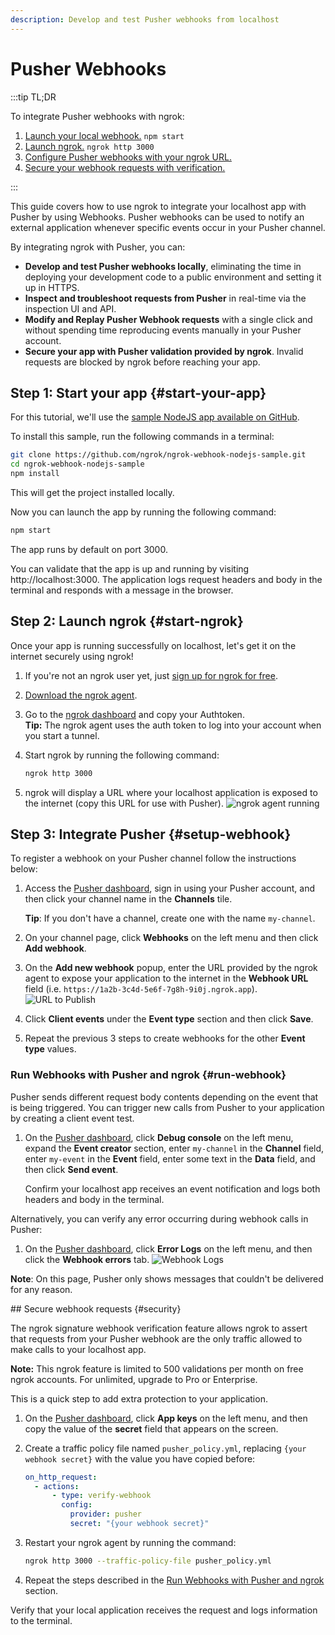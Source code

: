```yaml
---
description: Develop and test Pusher webhooks from localhost
---
```



# Pusher Webhooks

:::tip TL;DR

To integrate Pusher webhooks with ngrok:

1. [Launch your local webhook.](#start-your-app) `npm start`
1. [Launch ngrok.](#start-ngrok) `ngrok http 3000`
1. [Configure Pusher webhooks with your ngrok URL.](#setup-webhook)
1. [Secure your webhook requests with verification.](#security)

:::

This guide covers how to use ngrok to integrate your localhost app with Pusher by using Webhooks.
Pusher webhooks can be used to notify an external application whenever specific events occur in your Pusher channel.

By integrating ngrok with Pusher, you can:

- **Develop and test Pusher webhooks locally**, eliminating the time in deploying your development code to a public environment and setting it up in HTTPS.
- **Inspect and troubleshoot requests from Pusher** in real-time via the inspection UI and API.
- **Modify and Replay Pusher Webhook requests** with a single click and without spending time reproducing events manually in your Pusher account.
- **Secure your app with Pusher validation provided by ngrok**. Invalid requests are blocked by ngrok before reaching your app.

## **Step 1**: Start your app {#start-your-app}

For this tutorial, we'll use the [sample NodeJS app available on GitHub](https://github.com/ngrok/ngrok-webhook-nodejs-sample).

To install this sample, run the following commands in a terminal:

```bash
git clone https://github.com/ngrok/ngrok-webhook-nodejs-sample.git
cd ngrok-webhook-nodejs-sample
npm install
```

This will get the project installed locally.

Now you can launch the app by running the following command:

```bash
npm start
```

The app runs by default on port 3000.

You can validate that the app is up and running by visiting http://localhost:3000. The application logs request headers and body in the terminal and responds with a message in the browser.

## **Step 2**: Launch ngrok {#start-ngrok}

Once your app is running successfully on localhost, let's get it on the internet securely using ngrok!

1. If you're not an ngrok user yet, just [sign up for ngrok for free](https://ngrok.com/signup).

1. [Download the ngrok agent](https://download.ngrok.com).

1. Go to the [ngrok dashboard](https://dashboard.ngrok.com) and copy your Authtoken. <br />
   **Tip:** The ngrok agent uses the auth token to log into your account when you start a tunnel.
1. Start ngrok by running the following command:

   ```bash
   ngrok http 3000
   ```

1. ngrok will display a URL where your localhost application is exposed to the internet (copy this URL for use with Pusher).
   ![ngrok agent running](/img/integrations/launch_ngrok_tunnel.png)

## **Step 3**: Integrate Pusher {#setup-webhook}

To register a webhook on your Pusher channel follow the instructions below:

1. Access the [Pusher dashboard](https://dashboard.pusher.com/), sign in using your Pusher account, and then click your channel name in the **Channels** tile.

   **Tip**: If you don't have a channel, create one with the name `my-channel`.

1. On your channel page, click **Webhooks** on the left menu and then click **Add webhook**.

1. On the **Add new webhook** popup, enter the URL provided by the ngrok agent to expose your application to the internet in the **Webhook URL** field (i.e. `https://1a2b-3c4d-5e6f-7g8h-9i0j.ngrok.app`).
   ![URL to Publish](img/ngrok_url_configuration_pusher.png)

1. Click **Client events** under the **Event type** section and then click **Save**.

1. Repeat the previous 3 steps to create webhooks for the other **Event type** values.

### Run Webhooks with Pusher and ngrok {#run-webhook}

Pusher sends different request body contents depending on the event that is being triggered.
You can trigger new calls from Pusher to your application by creating a client event test.

1. On the [Pusher dashboard](https://dashboard.pusher.com/), click **Debug console** on the left menu, expand the **Event creator** section, enter `my-channel` in the **Channel** field, enter `my-event` in the **Event** field, enter some text in the **Data** field, and then click **Send event**.

   Confirm your localhost app receives an event notification and logs both headers and body in the terminal.

Alternatively, you can verify any error occurring during webhook calls in Pusher:

1. On the [Pusher dashboard](https://dashboard.pusher.com/), click **Error Logs** on the left menu, and then click the **Webhook errors** tab.
   ![Webhook Logs](img/ngrok_logs_pusher.png)

**Note**: On this page, Pusher only shows messages that couldn't be delivered for any reason.

<InspectingRequests />

<ReplayingRequests />
## Secure webhook requests {#security}

The ngrok signature webhook verification feature allows ngrok to assert that requests from your Pusher webhook are the only traffic allowed to make calls to your localhost app.

**Note:** This ngrok feature is limited to 500 validations per month on free ngrok accounts. For unlimited, upgrade to Pro or Enterprise.

This is a quick step to add extra protection to your application.

1. On the [Pusher dashboard](https://dashboard.pusher.com/), click **App keys** on the left menu, and then copy the value of the **secret** field that appears on the screen.

1. Create a traffic policy file named `pusher_policy.yml`, replacing `{your webhook secret}` with the value you have copied before:

   ```yaml
   on_http_request:
     - actions:
         - type: verify-webhook
           config:
             provider: pusher
             secret: "{your webhook secret}"
   ```

1. Restart your ngrok agent by running the command:

   ```bash
   ngrok http 3000 --traffic-policy-file pusher_policy.yml
   ```

1. Repeat the steps described in the [Run Webhooks with Pusher and ngrok](#run-webhook) section.

Verify that your local application receives the request and logs information to the terminal.
